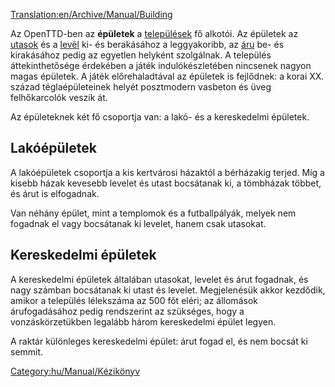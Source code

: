 [[Translation:en/Archive/Manual/Building]]

Az OpenTTD-ben az '''épületek''' a [[hu/Manual/Települések|települések]] fő alkotói. Az épületek az [[hu/Manual/Base Set/Cargos/Utasok|utasok]] és a [[hu/Manual/Base Set/Cargos/Levél|levél]] ki- és berakásához a leggyakoribb, az [[hu/Manual/Base Set/Cargos/Áru|áru]] be- és kirakásához pedig az egyetlen helyként szolgálnak. A település áttekinthetősége érdekében a játék indulókészletében nincsenek nagyon magas épületek. A játék előrehaladtával az épületek is fejlődnek: a korai XX. század téglaépületeinek helyét posztmodern vasbeton és üveg felhőkarcolók veszik át. 

Az épületeknek két fő csoportja van: a lakó- és a kereskedelmi épületek.

==Lakóépületek==
A lakóépületek csoportja a kis kertvárosi házaktól a bérházakig terjed. Míg a kisebb házak kevesebb levelet és utast bocsátanak ki, a tömbházak többet, és árut is elfogadnak.

Van néhány épület, mint a templomok és a futballpályák, melyek nem fogadnak el vagy bocsátanak ki levelet, hanem csak utasokat.

==Kereskedelmi épületek==
A kereskedelmi épületek általában utasokat, levelet és árut fogadnak, és nagy számban bocsátanak ki utast és levelet. Megjelenésük akkor kezdődik, amikor a település lélekszáma az 500 főt eléri; az állomások árufogadásához pedig rendszerint az szükséges, hogy a vonzáskörzetükben legalább három kereskedelmi épület legyen.

A raktár különleges kereskedelmi épület: árut fogad el, és nem bocsát ki semmit.

[[Category:hu/Manual/Kézikönyv]]